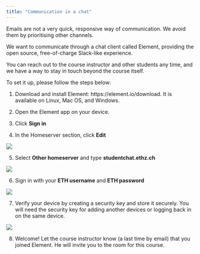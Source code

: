 ```yaml
---
title: "Communication in a chat"
---
```


Emails are not a very quick, responsive way of communication. We avoid them by prioritising other channels.

We want to communicate through a chat client called Element, providing the open source, free-of-charge Slack-like experience.

You can reach out to the course instructor and other students any time, and we have a way to stay in touch beyond the course itself. 

To set it up, please follow the steps below:

1.  Download and install Element: https://element.io/download. It is available on Linux, Mac OS, and Windows.

2.  Open the Element app on your device.

3.  Click **Sign in**

4.  In the Homeserver section, click **Edit**

![](images/screenshot-element-server.png)

5.  Select **Other homeserver** and type **studentchat.ethz.ch**

![](images/screenshot-element-signin.png)

6.  Sign in with your **ETH username** and **ETH password**

![](images/screenshot-element-user-details.png)

7.  Verify your device by creating a security key and store it securely. You will need the security key for adding another devices or logging back in on the same device.

![](images/screenshot-element-verify.png)

8.  Welcome! Let the course instructor know (a last time by email) that you joined Element. He will invite you to the room for this course.
